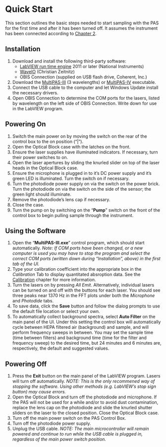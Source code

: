 # Quick Start

This section outlines the basic steps needed to start sampling with the PAS for the first time and after it has been turned off.  It assumes the instrument has been connected according to [Chapter 2](connecting-the-instrument.html).

## Installation
1. Download and install the following third-party software:
    - [LabVIEW run time engine](http://www.ni.com/download/labview-run-time-engine-2016/6067/en/) 2011 or later (National Instruments)
    - [WaveIO](https://www.zeitnitz.eu/scms/waveio) (Christian Zeitnitz)
    - OBIS Connection (supplied on USB flash drive, Coherent, Inc.) 
1. Download the [MultiPAS-III](https://github.com/alphonse/MultiPAS-III/tree/master/exec) (3 wavelengths) or [MultiPAS-IV](https://github.com/alphonse/MultiPAS-IV/tree/master/exec) executable.
1. Connect the USB cable to the computer and let Windows Update install the necessary drivers.
1. Open OBIS Connection to determine the COM ports for the lasers, listed by wavelength on the left side of OBIS Connection.  Write down for use in the LabVIEW program.

## Powering On
1. Switch the main power on by moving the switch on the rear of the control box to the on position ("|").
1. Open the Optical Block case with the latches on the front.
1. Ensure the laser supplies have illuminated indicators.  If necessary, turn their power switches to on.
1. Open the laser apertures by sliding the knurled slider on top of the laser heads in the Optical Block case.
1. Ensure the microphone is plugged in to it's DC power supply and it's green LED is illuminated.  Turn the switch on if necessary.
1. Turn the photodiode power supply on via the switch on the power brick.  Turn the photodiode on via the switch on the side of the sensor; the green light should illuminate.
1. Remove the photodiode's lens cap if necessary.
1. Close the case.
1. Turn the pump on by switching on the "**Pump**" switch on the front of the control box to begin pulling sample through the instrument.

## Using the Software

1. Open the "**MultiPAS-III.exe**" control program, which should start automatically. *Note: If COM ports have been changed, or a new computer is used you may have to stop the program and select the correct COM ports (written down during "Installation", above) in the first tab of the UI.*
1. Type your calibration coefficient into the appropriate box in the *Calibration* Tab to display quantitated absroption data.  See the [Calibration](calibration.html) chapter for more information.
1. Turn the lasers on by pressing *All Emit*.  Alternatively, individual lasers can be turned on and off with the buttons for each laser. You should see three peaks near 1370 Hz in the FFT plots under both the *Microphone* and *Photodide* tabs.
1. To save data, click the **Save** button and follow the dialog prompts to use the default file location or select your own.
1. To automatically collect background spectra, select **Auto Filter** on the main panel of the UI. Under this setting the control box will automatically cycle between HEPA filtered air (background) and sample, and will perform frequency sweeps in between.  You may set the sample time (time between filters) and background time (time for the filter and frequency sweep) to the desired time, but 24 minutes and 6 minutes are, respectively, the default and suggested values.

## Powering Off
1. Press the **Exit** button on the main panel of the LabVIEW program.  Lasers will turn off automatically. *NOTE: This is the only recommened way of stopping the software.  Using other methods (e.g. LabVIEW's stop sign button) may cause errors.*
1. Open the Optical Block and turn off the photodiode and microphone.  If the PAS will not be used for a while and/or to avoid dust contamination, replace the lens cap on the photodiode and slide the knurled shutter sliders on the laser to the closed position.  Close the Optical Block case.
1. Turn off the main power switch on the PAS Control Box.
1. Turn off the photodiode power supply.
1. Unplug the USB cable.  *NOTE: The main microcontroller will remain powered and continue to run while the USB cable is plugged in, regardless of the main power switch position.*